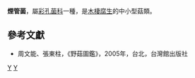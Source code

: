 {{Speciesbox
| taxon = Bjerkandera adusta
| authority = 
| image = Bjerkandera.adusta.-.lindsey.jpg
| binomial_authority = (Fr.) Karst.
}}

'''煙管菌'''，屬[[彩孔菌科|彩孔菌科]]一種，是[[木棲腐生|木棲腐生]]的中小型菇類。

==參考文獻==
*周文能、張東柱，《野菇圖鑑》，2005年，台北，台灣館出版社
{{Taxonbar|from=Q531200}}

[[Category:烟管菌属|Y]]
[[Category:1787年描述的真菌|Y]]